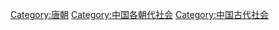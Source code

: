 [[Category:唐朝|Category:唐朝]]
[[Category:中国各朝代社会|Category:中国各朝代社会]]
[[Category:中国古代社会|Category:中国古代社会]]